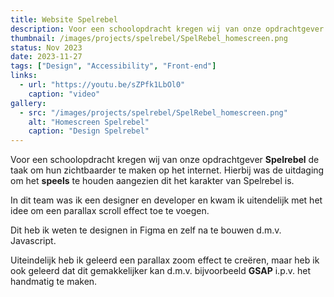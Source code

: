 ```yaml
---
title: Website Spelrebel 
description: Voor een schoolopdracht kregen wij van onze opdrachtgever "Spelrebel" de taak om hun zichtbaarder te maken op het internet.
thumbnail: /images/projects/spelrebel/SpelRebel_homescreen.png
status: Nov 2023
date: 2023-11-27
tags: ["Design", "Accessibility", "Front-end"]
links:
  - url: "https://youtu.be/sZPfk1LbOl0"
    caption: "video"
gallery:
  - src: "/images/projects/spelrebel/SpelRebel_homescreen.png"
    alt: "Homescreen Spelrebel"
    caption: "Design Spelrebel"
---
```


Voor een schoolopdracht kregen wij van onze opdrachtgever <strong>Spelrebel</strong> de taak om hun zichtbaarder te maken op het internet. Hierbij was de uitdaging om het <strong>speels</strong> te houden aangezien dit het karakter van Spelrebel is.

In dit team was ik een designer en developer en kwam ik uitendelijk met het idee om een parallax scroll effect toe te voegen.

Dit heb ik weten te designen in Figma en zelf na te bouwen d.m.v. Javascript.

Uiteindelijk heb ik geleerd een parallax zoom effect te creëren, maar heb ik ook geleerd dat dit gemakkelijker kan d.m.v. bijvoorbeeld <strong>GSAP</strong> i.p.v. het handmatig te maken.